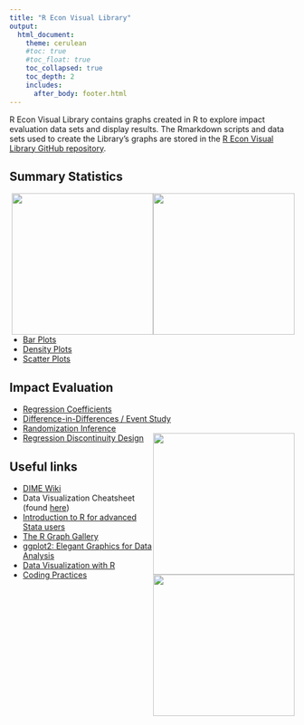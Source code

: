 ```yaml
---
title: "R Econ Visual Library"
output: 
  html_document:
    theme: cerulean
    #toc: true
    #toc_float: true
    toc_collapsed: true
    toc_depth: 2
    includes:
      after_body: footer.html
---
```


R Econ Visual Library contains graphs created in R to explore impact evaluation data sets and display results.
The Rmarkdown scripts and data sets used to create the Library's graphs are stored in the [R Econ Visual Library GitHub repository](https://github.com/worldbank/r-econ-visual-library).

## Summary Statistics 
  [<img src="./figure/DensityPlots/DensityRidgeline-1.png" width="250"/ style="float:right">](./DensityRidgeline.html) [<img src="./figure/ScatterPlots/ScatterLabels-1.png" width="250"/ style="float:right">](./ScatterLabels.html)

  + [Bar Plots](./BarPlots.html)
  + [Density Plots](./DensityPlots.html)
  + [Scatter Plots](./ScatterPlots.html)
  
## Impact Evaluation
  
  + [Regression Coefficients](./RegressionCoef.html)
  + [Difference-in-Differences / Event Study](./DiffinDiff.html)
  + [Randomization Inference](./RI.html)
  + [Regression Discontinuity Design](./RDD.html)
  [<img src="./figure/RegressionCoef/RegCoefMultipleOutcomes-1.png" width="250"/ style="float:right">](./RegCoefMultipleOutcomes.html) [<img src="./figure/RDD/RDDHist-1.png" width="250"/ style="float:right">](./RDDHist.html)

## Useful links
  + [DIME Wiki](https://dimewiki.worldbank.org/wiki/Main_Page)
  + Data Visualization Cheatsheet (found [here](https://rstudio.com/resources/cheatsheets/))
  + [Introduction to R for advanced Stata users](https://github.com/worldbank/dime-r-training)
  + [The R Graph Gallery](https://www.r-graph-gallery.com/)
  + [ggplot2: Elegant Graphics for Data Analysis](https://ggplot2-book.org/)
  + [Data Visualization with R](https://rkabacoff.github.io/datavis/)
  + [Coding Practices](https://dimewiki.worldbank.org/wiki/Stata_Coding_Practices)
